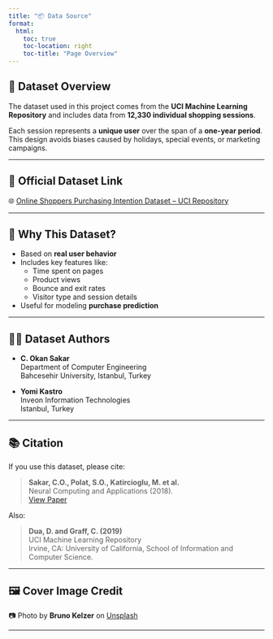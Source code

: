 ```yaml
---
title: "📦 Data Source"
format:
  html:
    toc: true
    toc-location: right
    toc-title: "Page Overview"
---
```


## 🛒 Dataset Overview

The dataset used in this project comes from the **UCI Machine Learning Repository** and includes data from **12,330 individual shopping sessions**.

Each session represents a **unique user** over the span of a **one-year period**. This design avoids biases caused by holidays, special events, or marketing campaigns.

---

## 🔗 Official Dataset Link

🌐 [Online Shoppers Purchasing Intention Dataset – UCI Repository](https://archive.ics.uci.edu/ml/datasets/Online+Shoppers+Purchasing+Intention+Dataset)

---

## 🧠 Why This Dataset?

- Based on **real user behavior**
- Includes key features like:
  - Time spent on pages
  - Product views
  - Bounce and exit rates
  - Visitor type and session details
- Useful for modeling **purchase prediction**

---

## 👩‍🏫 Dataset Authors

- **C. Okan Sakar**  
  Department of Computer Engineering  
  Bahcesehir University, Istanbul, Turkey

- **Yomi Kastro**  
  Inveon Information Technologies  
  Istanbul, Turkey

---

## 📚 Citation

If you use this dataset, please cite:

> **Sakar, C.O., Polat, S.O., Katircioglu, M. et al.**  
> Neural Computing and Applications (2018).  
> [View Paper](https://link.springer.com/article/10.1007/s00521-018-3523-0)

Also:

> **Dua, D. and Graff, C. (2019)**  
> UCI Machine Learning Repository  
> Irvine, CA: University of California, School of Information and Computer Science.

---

## 🖼️ Cover Image Credit

📷 Photo by **Bruno Kelzer** on [Unsplash](https://unsplash.com/photos/8K62atzbulQ)

---

